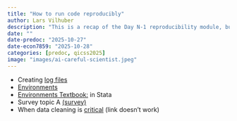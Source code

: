 ```yaml
---
title: "How to run code reproducibly"
author: Lars Vilhuber
description: "This is a recap of the Day N-1 reproducibility module, but with a focus on how to run code reproducibly. We discuss how to create log files, use environments, and the importance of data cleaning."
date: ""
date-predoc: "2025-10-27"
date-econ7859: "2025-10-28"
categories: [predoc, qicss2025]
image: "images/ai-careful-scientist.jpeg"
---
```


- Creating [log files](https://larsvilhuber.github.io/self-checking-reproducibility/presentation/#/creating-log-files)
- [Environments](https://larsvilhuber.github.io/self-checking-reproducibility/presentation/#/environments)
- [Environments Textbook:](https://larsvilhuber.github.io/self-checking-reproducibility/12-environments-in-stata.html) in Stata
- Survey topic A [(survey)](https://cornell.yul1.qualtrics.com/jfe/form/SV_cNkhKL69K2Ob7o2)
- When data cleaning is [critical](https://github.com/labordynamicsinstitute/very-imperfect-example-lesson/blob/main/programs/01_dataclean.do#L40) (link doesn't work)
